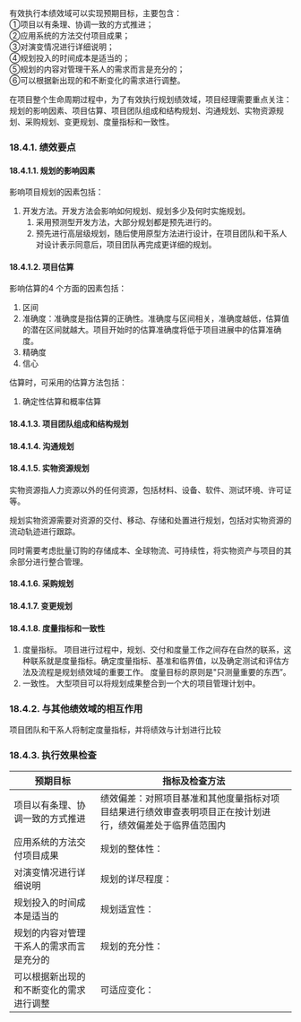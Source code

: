 有效执行本绩效域可以实现预期目标，主要包含：  
①项目以有条理、协调一致的方式推进；  
②应用系统的方法交付项目成果；  
③对演变情况进行详细说明；  
④规划投入的时间成本是适当的；  
⑤规划的内容对管理干系人的需求而言是充分的；  
⑥可以根据新出现的和不断变化的需求进行调整。

在项目整个生命周期过程中，为了有效执行规划绩效域，项目经理需要重点关注：规划的影响因素、项目估算、项目团队组成和结构规划、沟通规划、实物资源规划、采购规划、变更规划、度量指标和一致性。


### 18.4.1. 绩效要点

#### 18.4.1.1. 规划的影响因素
影响项目规划的因素包括：
1. 开发方法。开发方法会影响如何规划、规划多少及何时实施规划。
    1. 采用预测型开发方法，大部分规划都是预先进行的。
    2. 预先进行高层级规划，随后使用原型方法进行设计，在项目团队和干系人对设计表示同意后，项目团队再完成更详细的规划。

#### 18.4.1.2. 项目估算
影响估算的4 个方面的因素包括：
1. 区间
2. 准确度：准确度是指估算的正确性。准确度与区间相关，准确度越低，估算值的潜在区间就越大。项目开始时的估算准确度将低于项目进展中的估算准确度。
3. 精确度
4. 信心

估算时，可采用的估算方法包括：
1. 确定性估算和概率估算

#### 18.4.1.3. 项目团队组成和结构规划

#### 18.4.1.4. 沟通规划

#### 18.4.1.5. 实物资源规划
实物资源指人力资源以外的任何资源，包括材料、设备、软件、测试环境、许可证等。

规划实物资源需要对资源的交付、移动、存储和处置进行规划，包括对实物资源的流动轨迹进行跟踪。

同时需要考虑批量订购的存储成本、全球物流、可持续性，将实物资产与项目的其余部分进行整合管理。

#### 18.4.1.6. 采购规划

#### 18.4.1.7. 变更规划

#### 18.4.1.8. 度量指标和一致性
1. 度量指标。
    项目进行过程中，规划、交付和度量工作之间存在自然的联系，这种联系就是度量指标。确定度量指标、基准和临界值，以及确定测试和评估方法及流程是规划绩效域的重要工作。
    度量目标的原则是"只测量重要的东西”。
2. 一致性。
    大型项目可以将规划成果整合到一个大的项目管理计划中。

### 18.4.2. 与其他绩效域的相互作用
项目团队和干系人将制定度量指标，并将绩效与计划进行比较

### 18.4.3. 执行效果检查

<div class="tableTwo"></div>

| 预期目标                                 | 指标及检查方法                                                                                             |
| ---------------------------------------- | ---------------------------------------------------------------------------------------------------------- |
| 项目以有条理、协调一致的方式推进         | 绩效偏差：对照<Highlight>项目基准</Highlight>和其他度量指标对项目结果进行绩效审查表明项目正在按计划进行，绩效偏差处于临界值范围内 |
| 应用系统的方法交付项目成果               | 规划的整体性：                                                                                             |
| 对演变情况进行详细说明                   | 规划的详尽程度：                                                                                           |
| 规划投入的时间成本是适当的               | 规划适宜性：                                                                                               |
| 规划的内容对管理干系人的需求而言是充分的 | 规划的充分性：                                                                                             |
| 可以根据新出现的和不断变化的需求进行调整 | 可适应变化：                                                                                               |

